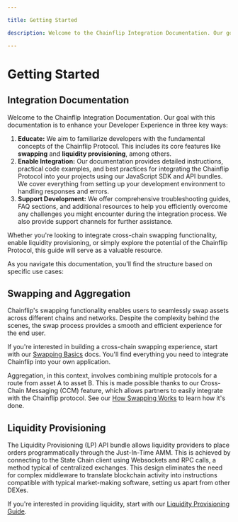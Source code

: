 ```yaml
---

title: Getting Started

description: Welcome to the Chainflip Integration Documentation. Our goal with this documentation is to enhance your Developer Experience with the Chainflip protocol.

---
```


# Getting Started

## Integration Documentation

Welcome to the Chainflip Integration Documentation. Our goal with this documentation is to enhance your Developer Experience in three key ways:

1. **Educate:** We aim to familiarize developers with the fundamental concepts of the Chainflip Protocol. This includes its core features like **swapping** and **liquidity provisioning**, among others.
2. **Enable Integration:** Our documentation provides detailed instructions, practical code examples, and best practices for integrating the Chainflip Protocol into your projects using our JavaScript SDK and API bundles. We cover everything from setting up your development environment to handling responses and errors.
3. **Support Development:** We offer comprehensive troubleshooting guides, FAQ sections, and additional resources to help you efficiently overcome any challenges you might encounter during the integration process. We also provide support channels for further assistance.

Whether you're looking to integrate cross-chain swapping functionality, enable liquidity provisioning, or simply explore the potential of the Chainflip Protocol, this guide will serve as a valuable resource.

As you navigate this documentation, you'll find the structure based on specific use cases:

## Swapping and Aggregation

Chainflip's swapping functionality enables users to seamlessly swap assets across different chains and networks. Despite the complexity behind the scenes, the swap process provides a smooth and efficient experience for the end user.

If you're interested in building a cross-chain swapping experience, start with our [Swapping Basics](swapping-and-aggregation/swapping-basics.mdx) docs. You'll find everything you need to integrate Chainflip into your own application.

Aggregation, in this context, involves combining multiple protocols for a route from asset A to asset B. This is made possible thanks to our Cross-Chain Messaging (CCM) feature, which allows partners to easily integrate with the Chainflip protocol. See our [How Swapping Works](swapping-and-aggregation/how-swapping-works.md) to learn how it's done.

## Liquidity Provisioning

The Liquidity Provisioning (LP) API bundle allows liquidity providers to place orders programmatically through the Just-In-Time AMM. This is achieved by connecting to the State Chain client using Websockets and RPC calls, a method typical of centralized exchanges. This design eliminates the need for complex middleware to translate blockchain activity into instructions compatible with typical market-making software, setting us apart from other DEXes.

If you're interested in providing liquidity, start with our [Liquidity Provisioning Guide](liquidity-provisioning/liquidity-provisioning-basics.mdx).

